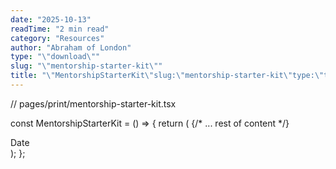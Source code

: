 ```yaml
---
date: "2025-10-13"
readTime: "2 min read"
category: "Resources"
author: "Abraham of London"
type: "\"download\""
slug: "\"mentorship-starter-kit\""
title: "\"MentorshipStarterKit\"slug:\"mentorship-starter-kit\"type:\"template\"slug:\"mentorship-starter-kit\"type:\"Download\"title:\"MentorshipStarterKit\"date:2025-10-13author:\"AbrahamofLondon\"readTime:2minreadcategory:\"Resources\""
---
```


// pages/print/mentorship-starter-kit.tsx

const MentorshipStarterKit = () => {
  return (
    <BrandFrame title="Mentorship Starter Kit 90-Day Covenant" subtitle="A simple, serious framework to make mentoring fruitful not fuzzy." pageSize="A4" >
      {/* ... rest of content */}
      <div className="w-1/12 text-center">
        <div className="h-6 mb-1 border-b border-lightGrey" />
        <span className="text-xs text-[color:var(--color-on-secondary)/0.6]">Date</span>
      </div>
    </BrandFrame>
  );
};
